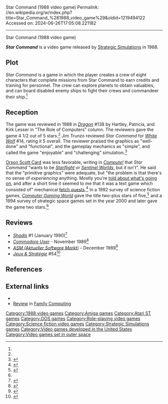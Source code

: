 Star Command (1988 video game)
Permalink: //en.wikipedia.org/w/index.php?title=Star_Command_%281988_video_game%29&oldid=1219494122
Accessed on: 2024-06-26T17:05:08.221182



------
Star Command (1988 video game)
{{About|the 1988 PC role-playing game|the 2013 video game on mobile platforms|Star Command (2013 video game)}}
{{Infobox VG
| title = Star Command
| image = Star Command Coverart.png
| developer = Winston Douglas Wood<br />Eric Liebenauer
| publisher = [[Strategic Simulations]]
| designer = 
| engine =
| released = 1988
| genre = [[Role-playing game (video games)|Role-playing]]
| modes = [[Single-player]]
| platforms = [[DOS]], [[Amiga]], [[Atari ST]], [[PC-98]]
}}

'''''Star Command''''' is a video game released by [[Strategic Simulations]] in 1988.

==Plot==
''Star Command'' is a game in which the player creates a crew of eight characters that complete missions from Star Command to earn credits and training for personnel. The crew can explore planets to obtain valuables, and can board disabled enemy ships to fight their crews and commandeer their ship.<ref name="Dragon138"/>

==Reception==
{{Video game reviews
 | CGW = {{rating|2|5}}<ref name="brooks199405">{{Cite magazine|last=Brooks |first=M. Evan |date=May 1994 |title=Never Trust A Gazfluvian Flingschnogger! |url=https://archive.org/details/Computer_Gaming_World_Issue_118 |magazine=Computer Gaming World |page=[https://archive.org/details/Computer_Gaming_World_Issue_118/page/n53 54]}}</ref>
 | Dragon = {{rating|4.5|5}}<ref name="Dragon138">{{cite magazine|title=The Role of Computers |last1=Lesser |last2=Lesser |last3=Lesser |first1=Hartley |first2=Patricia |first3=Kirk |magazine=Dragon |issue=138 |date=October 1988 |pages=70–75}}</ref>
}}

The game was reviewed in 1988 in ''[[Dragon (magazine)|Dragon]]'' #138 by Hartley, Patricia, and Kirk Lesser in "The Role of Computers" column. The reviewers gave the game 4 1/2 out of 5 stars.<ref name="Dragon138"/> Jim Trunzo reviewed ''Star Command'' for ''[[White Wolf (magazine)|White Wolf]]'' #14, rating it 5 overall. The reviewer praised the graphics as "well-done" and "functional", and the gameplay mechanics as "simple", and called the game "enjoyable" and "challenging" simulation.<ref name="WW14">{{Cite magazine |last= Trunzo|first= Jim|date=February 1989 |title= The Silicon Dungeon|magazine= [[White Wolf Magazine]] |number=14|pages= 36–37}}</ref>

[[Orson Scott Card]] was less favorable, writing in ''[[Compute!]]'' that ''Star Command'' "wants to be ''[[Starflight]]'' or ''[[Sentinel Worlds I: Future Magic|Sentinel Worlds]]'', but it isn't". He said that the "primitive graphics" were adequate, but "the problem is that there's no sense of ''experiencing'' anything. Mostly you're [[exposition (narrative)|told about what's going on]], and after a short time it seemed to me that it was a text game which consisted of" mechanical [[fetch quest]]s.<ref name="card198906">{{cite magazine|url=https://archive.org/stream/1989-06-compute-magazine/Compute_Issue_109_1989_Jun#page/n29/mode/2up |title=Light-years and Lasers / Science Fiction Inside Your Computer |magazine=Compute! |date=June 1989 |last=Card |first=Orson Scott |authorlink=Orson Scott Card |pages=29}}</ref> In a 1992 survey of science fiction games, ''[[Computer Gaming World]]'' gave the title two-plus stars of five,<ref name="brooks199211">{{cite magazine|url=https://archive.org/details/Computer_Gaming_World_Issue_100 |title=Strategy & Wargames: The Future (2000-....) |magazine=Computer Gaming World |date=November 1992 |author=Brooks, M. Evan |page=[https://archive.org/details/Computer_Gaming_World_Issue_100/page/n105 106]}}</ref> and a 1994 survey of strategic space games set in the year 2000 and later gave the game two stars.<ref name="brooks199405"/>

==Reviews==
* ''[[Shadis]]'' #1 (January 1990)<ref>{{cite web | url=https://archive.org/details/shadismagazine/Shadis/Shadis%20Magazine%20%2301/page/n59/mode/2up | title=Shadis Magazine | date=January 1990}}</ref>
* ''[[Commodore User]]'' - November 1989<ref>{{Cite web|url=https://archive.org/details/commodore-user-magazine-74/page/n72/mode/2up|title=Commodore User Magazine Issue 74|date=November 1989}}</ref>
* ''[[Aktueller Software Markt|ASM (Aktueller Software Markt)]]'' - December 1989<ref>{{Cite web|url=https://archive.org/details/asm_magazine-1990-01/page/n89/mode/2up|title=Aktueller Software Markt (ASM) Magazine (January 1990)|date=January 1990}}</ref>
* ''[[:fr:Jeux et Stratégie|Jeux & Stratégie]]'' #54<ref>{{cite web | url=https://archive.org/details/jeux-et-strategie-54/page/76/mode/2up | title=Jeux & stratégie 54 | date=December 1988}}</ref>

==References==
{{reflist}}

==External links==
* {{MobyGames|id=/star-command|name=''Star Command''}}
* [https://archive.org/details/family-computing-64/page/n107/mode/2up Review] in [[Family Computing]]

[[Category:1988 video games]]
[[Category:Amiga games]]
[[Category:Atari ST games]]
[[Category:DOS games]]
[[Category:Role-playing video games]]
[[Category:Science fiction video games]]
[[Category:Strategic Simulations games]]
[[Category:Video games developed in the United States]]
[[Category:Video games set in outer space]]